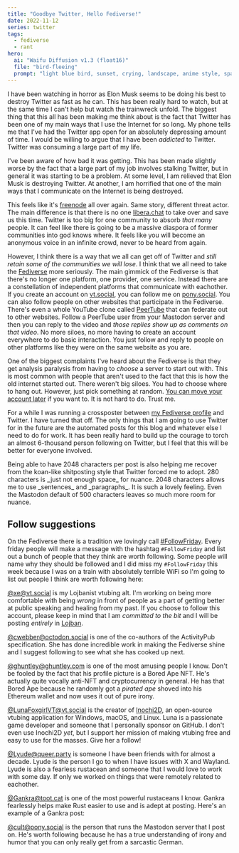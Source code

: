 ```yaml
---
title: "Goodbye Twitter, Hello Fediverse!"
date: 2022-11-12
series: twitter
tags:
  - fediverse
  - rant
hero:
  ai: "Waifu Diffusion v1.3 (float16)"
  file: "bird-fleeing"
  prompt: "light blue bird, sunset, crying, landscape, anime style, space needle, clouds, sun, genshin impact, teyvat, breath of the wild, hyrule"
---
```


I have been watching in horror as Elon Musk seems to be doing his best to
destroy Twitter as fast as he can. This has been really hard to watch, but at
the same time I can't help but watch the trainwreck unfold. The biggest thing
that this all has been making me think about is the fact that Twitter has been
one of my main ways that I use the Internet for so long. My phone tells me that
I've had the Twitter app open for an absolutely depressing amount of time. I
would be willing to argue that I have been _addicted_ to Twitter. Twitter was
consuming a large part of my life.

I've been aware of how bad it was getting. This has been made slightly worse by
the fact that a large part of my job involves stalking Twitter, but in general
it was starting to be a problem. At some level, I am relieved that Elon Musk is
destroying Twitter. At another, I am horrified that one of the main ways that I
communicate on the Internet is being destroyed.

This feels like it's [freenode](https://withinstudios.itch.io/closed-projects)
all over again. Same story, different threat actor. The main difference is that
there is no one [libera.chat](https://libera.chat/) to take over and save us
this time. Twitter is too big for one community to absorb _that many_ people. It
can feel like there is going to be a massive diaspora of former communities into
god knows where. It feels like you will become an anonymous voice in an infinite
crowd, never to be heard from again.

However, I think there is a way that we all can get off of Twitter and _still
retain some of the communities we will lose_. I think that we all need to take
the [Fediverse](https://en.wikipedia.org/wiki/Fediverse) more seriously. The
main gimmick of the Fediverse is that there's no longer one platform, one
provider, one service. Instead there are a constellation of independent
platforms that communicate with eachother. If you create an account on
[vt.social](https://vt.social), you can follow me on
[pony.social](https://pony.social). You can also follow people on other websites
that participate in the Fediverse. There's even a whole YouTube clone called
[PeerTube](https://joinpeertube.org/) that can federate out to other websites.
Follow a PeerTube user from your Mastodon server and then you can reply to the
video and _those replies show up as comments on that video_. No more siloes, no
more having to create an account everywhere to do basic interaction. You just
follow and reply to people on other platforms like they were on the same website
as you are.

One of the biggest complaints I've heard about the Fediverse is that they get
analysis paralysis from having to _choose_ a server to start out with. This is
most common with people that aren't used to the fact that this is how the old
internet started out. There weren't big siloes. You had to choose where to hang
out. However, just pick something at random. [You can move your account
later](https://docs.joinmastodon.org/user/moving/#migration) if you want to. It
is not hard to do. Trust me.

<XeblogToot url="https://mastodon.sdf.org/@Ricardus/109322650979345324"></XeblogToot>

For a while I was running a crossposter between [my Fediverse
profile](https://pony.social/@cadey) and Twitter. I have turned that off. The
only things that I am going to use Twitter for in the future are the automated
posts for this blog and whatever else I need to do for work. It has been really
hard to build up the courage to torch an almost 6-thousand person following on
Twitter, but I feel that this will be better for everyone involved.

<XeblogConv name="Cadey" mood="enby">
  Being able to have 2048 characters per post is also helping me recover from
  the koan-like shitposting style that Twitter forced me to adopt. 280
  characters is _just not enough space_ for nuance. 2048 characters allows me to
  use _sentences_ and _paragraphs_. It is such a lovely feeling. Even the
  Mastodon default of 500 characters leaves so much more room for nuance.
</XeblogConv>

## Follow suggestions

On the Fediverse there is a tradition we lovingly call
[#FollowFriday](https://pony.social/tags/followfriday). Every friday people will
make a message with the hashtag `#FollowFriday` and list out a bunch of people
that they think are worth following. Some people will name why they should be
followed and I did miss my `#FollowFriday` this week because I was on a train
with absolutely terrible WiFi so I'm going to list out people I think are worth
following here:

[@xe@vt.social](https://vt.social/@xe) is my Lojbanist vtubing alt. I'm working
on being more comfortable with being _wrong_ in front of people as a part of
getting better at public speaking and healing from my past. If you choose to
follow this account, please keep in mind that I am _committed to the bit_ and I
will be posting _entirely_ in [Lojban](https://lojban.pw/welcome/).

<XeblogToot url="https://vt.social/@xe/109308323411835557"></XeblogToot>

[@cwebber@octodon.social](https://octodon.social/@cwebber) is one of the
co-authors of the ActivityPub specification. She has done incredible work in
making the Fediverse shine and I suggest following to see what she has cooked up
next.

[@ghuntley@ghuntley.com](https://fediverse.ghuntley.com/@ghuntley) is one of the
most amusing people I know. Don't be fooled by the fact that his profile picture
is a Bored Ape NFT. He's actually quite vocally anti-NFT and cryptocurrency in
general. He has that Bored Ape because he randomly got a _pirated ape_ shoved
into his Ethereum wallet and now uses it out of pure irony.

<XeblogToot url="https://fediverse.ghuntley.com/@ghuntley/109329174967503675"></XeblogToot>

[@LunaFoxgirlVT@vt.social](https://vt.social/@LunaFoxgirlVT) is the creator of
[Inochi2D](https://inochi2d.com/), an open-source vtubing application for
Windows, macOS, and Linux. Luna is a passionate game developer and someone that
I personally sponsor on GitHub. I don't even use Inochi2D _yet_, but I support her
mission of making vtubing free and easy to use for the masses. Give her a
follow!

[@Lyude@queer.party](https://queer.party/@Lyude) is someone I have been friends
with for almost a decade. Lyude is the person I go to when I have issues with X
and Wayland. Lyude is also a fearless rustacean and someone that I would love to
work with some day. If only we worked on things that were remotely related to
eachother.

[@Gankra@toot.cat](https://toot.cat/@Gankra) is one of the most powerful
rustaceans I know. Gankra fearlessly helps make Rust easier to use and is
adept at posting. Here's an example of a Gankra post:

<XeblogToot url="https://toot.cat/@Gankra/109320427252456972"></XeblogToot>

[@cult@pony.social](https://pony.social/@cult) is the person that runs the
Mastodon server that I post on. He's worth following because he has a true
understanding of irony and humor that you can only really get from a sarcastic
German.
